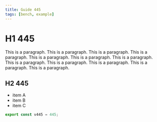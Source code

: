 ```yaml
---
title: Guide 445
tags: [bench, example]
---
```


# H1 445

This is a paragraph. This is a paragraph. This is a paragraph. This is a paragraph. This is a paragraph. This is a paragraph. This is a paragraph. This is a paragraph. This is a paragraph. This is a paragraph. This is a paragraph. This is a paragraph. 

## H2 445

- item A
- item B
- item C

```ts
export const v445 = 445;
```